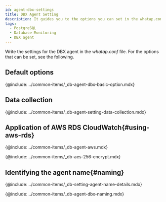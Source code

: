 ```yaml
---
id: agent-dbx-settings
title: DBX Agent Setting
description: It guides you to the options you can set in the whatap.conf file.
tags:
  - PostgreSQL
  - Database Monitoring
  - DBX agent
---
```



Write the settings for the DBX agent in the _whatap.conf_ file. For the options that can be set, see the following.

## Default options

{@include: ../common-items/_db-agent-dbx-basic-option.mdx}

## Data collection

{@include: ../common-items/_db-agent-setting-data-collection.mdx} 

## Application of AWS RDS CloudWatch{#using-aws-rds}

<AWSRDSdesc name='db_postgresql_counter' />

{@include: ../common-items/_db-agent-aws.mdx}  

<!-- AES 256 암호화 적용 -->

{@include: ../common-items/_db-aes-256-encrypt.mdx}  

## Identifying the agent name{#naming}

{@include: ../common-items/_db-setting-agent-name-details.mdx}

{@include: ../common-items/_db-agent-dbx-naming.mdx} 
